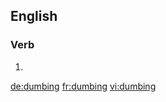 ==English==

===Verb===
{{head|en}}

# {{present participle of|dumb}}

[[de:dumbing]]
[[fr:dumbing]]
[[vi:dumbing]]